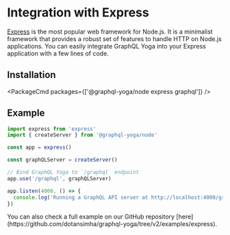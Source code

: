 
# Integration with Express

[Express](https://expressjs.com) is the most popular web framework for Node.js. It is a minimalist framework that provides a robust set of features to handle HTTP on Node.js applications.
You can easily integrate GraphQL Yoga into your Express application with a few lines of code.

## Installation

<PackageCmd packages={['@graphql-yoga/node express graphql']} />

## Example

```ts
import express from 'express'
import { createServer } from '@graphql-yoga/node'

const app = express()

const graphQLServer = createServer()

// Bind GraphQL Yoga to `/graphql` endpoint
app.use('/graphql', graphQLServer)

app.listen(4000, () => {
  console.log('Running a GraphQL API server at http://localhost:4000/graphql')
})
```

<Callout>
  You can also check a full example on our GitHub repository
  [here](https://github.com/dotansimha/graphql-yoga/tree/v2/examples/express).
</Callout>
